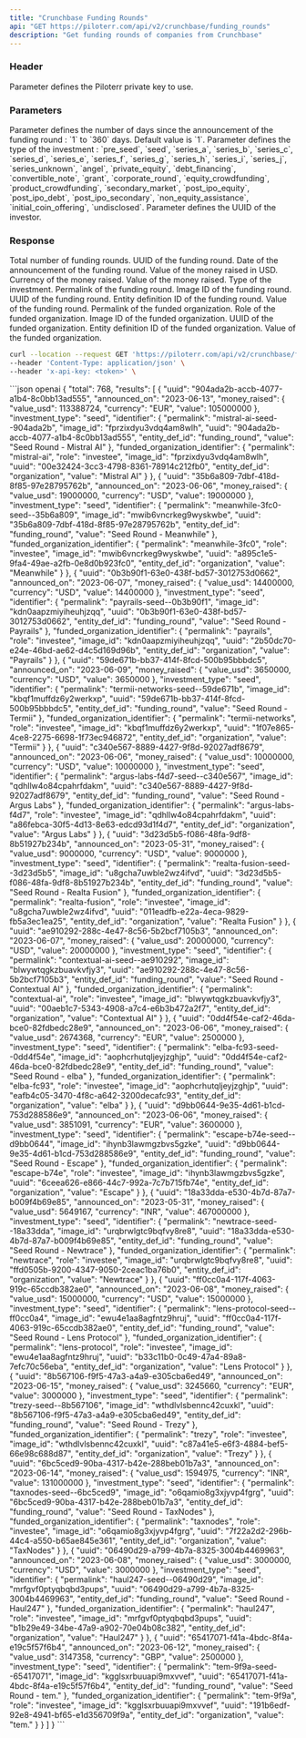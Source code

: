 ```yaml
---
title: "Crunchbase Funding Rounds"
api: "GET https://piloterr.com/api/v2/crunchbase/funding_rounds"
description: "Get funding rounds of companies from Crunchbase"
---
```


### Header

<ParamField header="x-api-key" type="string" required={true}>
    Parameter defines the Piloterr private key to use.
</ParamField>

### Parameters

<ParamField query="days_since_announcement" type="integer" placeholder="1">
    Parameter defines the number of days since the announcement of the funding round : `1` to `360` days. Default value is `1`.
</ParamField>

<ParamField query="investment_type" type="string" placeholder="seed">
    Parameter defines the type of the investment : `pre_seed`, `seed`, `series_a`, `series_b`, `series_c`, `series_d`, `series_e`, `series_f`, `series_g`, `series_h`, `series_i`, `series_j`, `series_unknown`, `angel`, `private_equity`, `debt_financing`, `convertible_note`, `grant`, `corporate_round`, `equity_crowdfunding`, `product_crowdfunding`, `secondary_market`, `post_ipo_equity`, `post_ipo_debt`, `post_ipo_secondary`, `non_equity_assistance`, `initial_coin_offering`, `undisclosed`.
</ParamField>

<ParamField query="investor_identifiers" type="string" placeholder="df14597c-3e51-8d58-9c15-fb3de3a34a54">
    Parameter defines the UUID of the investor.
</ParamField>

### Response

<ResponseField name="funding_rounds" type="Funding Rounds Object">
    <Expandable title="properties" defaultOpen={true}>
        <ResponseField name="total" type="integer">
            Total number of funding rounds.
        </ResponseField>
        <ResponseField name="results" type="array">
            <Expandable title="properties" defaultOpen={true}>
                <ResponseField name="uuid" type="string">
                    UUID of the funding round.
                </ResponseField>
                <ResponseField name="announced_on" type="string">
                    Date of the announcement of the funding round.
                </ResponseField>
                <ResponseField name="money_raised" type="Money Raised Object">
                    <Expandable title="properties" defaultOpen={true}>
                        <ResponseField name="value_usd" type="integer">
                            Value of the money raised in USD.
                        </ResponseField>
                        <ResponseField name="currency" type="string">
                            Currency of the money raised.
                        </ResponseField>
                        <ResponseField name="value" type="integer">
                            Value of the money raised.
                        </ResponseField>
                    </Expandable>
                </ResponseField>
                <ResponseField name="investment_type" type="string">
                    Type of the investment.
                </ResponseField>
                <ResponseField name="identifier" type="Identifier Object">
                    <Expandable title="properties" defaultOpen={true}>
                        <ResponseField name="permalink" type="string">
                            Permalink of the funding round.
                        </ResponseField>
                        <ResponseField name="image_id" type="string">
                            Image ID of the funding round.
                        </ResponseField>
                        <ResponseField name="uuid" type="string">
                            UUID of the funding round.
                        </ResponseField>
                        <ResponseField name="entity_def_id" type="string">
                            Entity definition ID of the funding round.
                        </ResponseField>
                        <ResponseField name="value" type="string">
                            Value of the funding round.
                        </ResponseField>
                    </Expandable>
                </ResponseField>
                <ResponseField name="funded_organization_identifier" type="Funded Organization Identifier Object">
                    <Expandable title="properties" defaultOpen={true}>
                        <ResponseField name="permalink" type="string">
                            Permalink of the funded organization.
                        </ResponseField>
                        <ResponseField name="role" type="string">
                            Role of the funded organization.
                        </ResponseField>
                        <ResponseField name="image_id" type="string">
                            Image ID of the funded organization.
                        </ResponseField>
                        <ResponseField name="uuid" type="string">
                            UUID of the funded organization.
                        </ResponseField>
                        <ResponseField name="entity_def_id" type="string">
                            Entity definition ID of the funded organization.
                        </ResponseField>
                        <ResponseField name="value" type="string">
                            Value of the funded organization.
                        </ResponseField>
                    </Expandable>
                </ResponseField>
            </Expandable>
        </ResponseField>
    </Expandable>
</ResponseField>


<RequestExample>

```bash funding rounds
curl --location --request GET 'https://piloterr.com/api/v2/crunchbase/funding_rounds?days_since_announcement=30&investment_type=seed' \
--header 'Content-Type: application/json' \
--header 'x-api-key: <token>' \
```

</RequestExample>

<ResponseExample>
```json openai
{
    "total": 768,
    "results": [
        {
            "uuid": "904ada2b-accb-4077-a1b4-8c0bb13ad555",
            "announced_on": "2023-06-13",
            "money_raised": {
                "value_usd": 113388724,
                "currency": "EUR",
                "value": 105000000
            },
            "investment_type": "seed",
            "identifier": {
                "permalink": "mistral-ai-seed--904ada2b",
                "image_id": "fprzixdyu3vdq4am8wlh",
                "uuid": "904ada2b-accb-4077-a1b4-8c0bb13ad555",
                "entity_def_id": "funding_round",
                "value": "Seed Round - Mistral AI"
            },
            "funded_organization_identifier": {
                "permalink": "mistral-ai",
                "role": "investee",
                "image_id": "fprzixdyu3vdq4am8wlh",
                "uuid": "00e32424-3cc3-4798-8361-78914c212fb0",
                "entity_def_id": "organization",
                "value": "Mistral AI"
            }
        },
        {
            "uuid": "35b6a809-7dbf-418d-8f85-97e28795762b",
            "announced_on": "2023-06-06",
            "money_raised": {
                "value_usd": 19000000,
                "currency": "USD",
                "value": 19000000
            },
            "investment_type": "seed",
            "identifier": {
                "permalink": "meanwhile-3fc0-seed--35b6a809",
                "image_id": "mwib6vncrkeg9wyskwbe",
                "uuid": "35b6a809-7dbf-418d-8f85-97e28795762b",
                "entity_def_id": "funding_round",
                "value": "Seed Round - Meanwhile"
            },
            "funded_organization_identifier": {
                "permalink": "meanwhile-3fc0",
                "role": "investee",
                "image_id": "mwib6vncrkeg9wyskwbe",
                "uuid": "a895c1e5-9fa4-49ae-a2fb-0e8d0b923fc0",
                "entity_def_id": "organization",
                "value": "Meanwhile"
            }
        },
        {
            "uuid": "0b3b90f1-63e0-438f-bd57-3012753d0662",
            "announced_on": "2023-06-07",
            "money_raised": {
                "value_usd": 14400000,
                "currency": "USD",
                "value": 14400000
            },
            "investment_type": "seed",
            "identifier": {
                "permalink": "payrails-seed--0b3b90f1",
                "image_id": "kdn0aapzmiyiheuhjzqq",
                "uuid": "0b3b90f1-63e0-438f-bd57-3012753d0662",
                "entity_def_id": "funding_round",
                "value": "Seed Round - Payrails"
            },
            "funded_organization_identifier": {
                "permalink": "payrails",
                "role": "investee",
                "image_id": "kdn0aapzmiyiheuhjzqq",
                "uuid": "2b50dc70-e24e-46bd-ae62-d4c5d169d96b",
                "entity_def_id": "organization",
                "value": "Payrails"
            }
        },
        {
            "uuid": "59de671b-bb37-414f-8fcd-500b95bbbdc5",
            "announced_on": "2023-06-09",
            "money_raised": {
                "value_usd": 3650000,
                "currency": "USD",
                "value": 3650000
            },
            "investment_type": "seed",
            "identifier": {
                "permalink": "termii-networks-seed--59de671b",
                "image_id": "kbqf1muffdz6y2werkxp",
                "uuid": "59de671b-bb37-414f-8fcd-500b95bbbdc5",
                "entity_def_id": "funding_round",
                "value": "Seed Round - Termii"
            },
            "funded_organization_identifier": {
                "permalink": "termii-networks",
                "role": "investee",
                "image_id": "kbqf1muffdz6y2werkxp",
                "uuid": "1f07e865-4ce8-2275-6698-1f73ec946872",
                "entity_def_id": "organization",
                "value": "Termii"
            }
        },
        {
            "uuid": "c340e567-8889-4427-9f8d-92027adf8679",
            "announced_on": "2023-06-06",
            "money_raised": {
                "value_usd": 10000000,
                "currency": "USD",
                "value": 10000000
            },
            "investment_type": "seed",
            "identifier": {
                "permalink": "argus-labs-f4d7-seed--c340e567",
                "image_id": "qdhllw4o84cpahrfdakm",
                "uuid": "c340e567-8889-4427-9f8d-92027adf8679",
                "entity_def_id": "funding_round",
                "value": "Seed Round - Argus Labs"
            },
            "funded_organization_identifier": {
                "permalink": "argus-labs-f4d7",
                "role": "investee",
                "image_id": "qdhllw4o84cpahrfdakm",
                "uuid": "a86febca-30f5-4d13-8e63-edcd93d1f4d7",
                "entity_def_id": "organization",
                "value": "Argus Labs"
            }
        },
        {
            "uuid": "3d23d5b5-f086-48fa-9df8-8b51927b234b",
            "announced_on": "2023-05-31",
            "money_raised": {
                "value_usd": 9000000,
                "currency": "USD",
                "value": 9000000
            },
            "investment_type": "seed",
            "identifier": {
                "permalink": "realta-fusion-seed--3d23d5b5",
                "image_id": "u8gcha7uwble2wz4ifvd",
                "uuid": "3d23d5b5-f086-48fa-9df8-8b51927b234b",
                "entity_def_id": "funding_round",
                "value": "Seed Round - Realta Fusion"
            },
            "funded_organization_identifier": {
                "permalink": "realta-fusion",
                "role": "investee",
                "image_id": "u8gcha7uwble2wz4ifvd",
                "uuid": "011eadfb-e22a-4eca-9829-fb5a3ec1ea25",
                "entity_def_id": "organization",
                "value": "Realta Fusion"
            }
        },
        {
            "uuid": "ae910292-288c-4e47-8c56-5b2bcf7105b3",
            "announced_on": "2023-06-07",
            "money_raised": {
                "value_usd": 20000000,
                "currency": "USD",
                "value": 20000000
            },
            "investment_type": "seed",
            "identifier": {
                "permalink": "contextual-ai-seed--ae910292",
                "image_id": "blwywtqgkzbuavkvfjy3",
                "uuid": "ae910292-288c-4e47-8c56-5b2bcf7105b3",
                "entity_def_id": "funding_round",
                "value": "Seed Round - Contextual AI"
            },
            "funded_organization_identifier": {
                "permalink": "contextual-ai",
                "role": "investee",
                "image_id": "blwywtqgkzbuavkvfjy3",
                "uuid": "00aeb1c7-5343-4908-a7c4-e6b3b472a2f7",
                "entity_def_id": "organization",
                "value": "Contextual AI"
            }
        },
        {
            "uuid": "0dd4f54e-caf2-46da-bce0-82fdbedc28e9",
            "announced_on": "2023-06-06",
            "money_raised": {
                "value_usd": 2674368,
                "currency": "EUR",
                "value": 2500000
            },
            "investment_type": "seed",
            "identifier": {
                "permalink": "elba-fc93-seed--0dd4f54e",
                "image_id": "aophcrhutqljeyjzghjp",
                "uuid": "0dd4f54e-caf2-46da-bce0-82fdbedc28e9",
                "entity_def_id": "funding_round",
                "value": "Seed Round - elba"
            },
            "funded_organization_identifier": {
                "permalink": "elba-fc93",
                "role": "investee",
                "image_id": "aophcrhutqljeyjzghjp",
                "uuid": "eafb4c05-3470-4f8c-a642-3200decafc93",
                "entity_def_id": "organization",
                "value": "elba"
            }
        },
        {
            "uuid": "d9bb0644-9e35-4d61-b1cd-753d288586e9",
            "announced_on": "2023-06-06",
            "money_raised": {
                "value_usd": 3851091,
                "currency": "EUR",
                "value": 3600000
            },
            "investment_type": "seed",
            "identifier": {
                "permalink": "escape-b74e-seed--d9bb0644",
                "image_id": "ihynb3lawmgzbvs5gzke",
                "uuid": "d9bb0644-9e35-4d61-b1cd-753d288586e9",
                "entity_def_id": "funding_round",
                "value": "Seed Round - Escape"
            },
            "funded_organization_identifier": {
                "permalink": "escape-b74e",
                "role": "investee",
                "image_id": "ihynb3lawmgzbvs5gzke",
                "uuid": "6ceea626-e866-44c7-992a-7c7b715fb74e",
                "entity_def_id": "organization",
                "value": "Escape"
            }
        },
        {
            "uuid": "18a33dda-e530-4b7d-87a7-b009f4b69e85",
            "announced_on": "2023-05-31",
            "money_raised": {
                "value_usd": 5649167,
                "currency": "INR",
                "value": 467000000
            },
            "investment_type": "seed",
            "identifier": {
                "permalink": "newtrace-seed--18a33dda",
                "image_id": "urqbrwlgtc9bqfvy8re8",
                "uuid": "18a33dda-e530-4b7d-87a7-b009f4b69e85",
                "entity_def_id": "funding_round",
                "value": "Seed Round - Newtrace"
            },
            "funded_organization_identifier": {
                "permalink": "newtrace",
                "role": "investee",
                "image_id": "urqbrwlgtc9bqfvy8re8",
                "uuid": "ffd0505b-9200-4347-9050-2ceac1ba76b0",
                "entity_def_id": "organization",
                "value": "Newtrace"
            }
        },
        {
            "uuid": "ff0cc0a4-117f-4063-919c-65ccdb382ae0",
            "announced_on": "2023-06-08",
            "money_raised": {
                "value_usd": 15000000,
                "currency": "USD",
                "value": 15000000
            },
            "investment_type": "seed",
            "identifier": {
                "permalink": "lens-protocol-seed--ff0cc0a4",
                "image_id": "ewu4e1aa8agfntz9hruj",
                "uuid": "ff0cc0a4-117f-4063-919c-65ccdb382ae0",
                "entity_def_id": "funding_round",
                "value": "Seed Round - Lens Protocol"
            },
            "funded_organization_identifier": {
                "permalink": "lens-protocol",
                "role": "investee",
                "image_id": "ewu4e1aa8agfntz9hruj",
                "uuid": "b33c11b0-0c49-47a4-89a8-7efc70c56eba",
                "entity_def_id": "organization",
                "value": "Lens Protocol"
            }
        },
        {
            "uuid": "8b567106-f9f5-47a3-a4a9-e305cba6ed49",
            "announced_on": "2023-06-15",
            "money_raised": {
                "value_usd": 3245660,
                "currency": "EUR",
                "value": 3000000
            },
            "investment_type": "seed",
            "identifier": {
                "permalink": "trezy-seed--8b567106",
                "image_id": "wthdlvlsbennc42cuxkl",
                "uuid": "8b567106-f9f5-47a3-a4a9-e305cba6ed49",
                "entity_def_id": "funding_round",
                "value": "Seed Round - Trezy"
            },
            "funded_organization_identifier": {
                "permalink": "trezy",
                "role": "investee",
                "image_id": "wthdlvlsbennc42cuxkl",
                "uuid": "c87a41e5-e6f3-4884-bef5-66e98c688d87",
                "entity_def_id": "organization",
                "value": "Trezy"
            }
        },
        {
            "uuid": "6bc5ced9-90ba-4317-b42e-288beb01b7a3",
            "announced_on": "2023-06-14",
            "money_raised": {
                "value_usd": 1594975,
                "currency": "INR",
                "value": 131000000
            },
            "investment_type": "seed",
            "identifier": {
                "permalink": "taxnodes-seed--6bc5ced9",
                "image_id": "o6qamio8g3xjyvp4fgrg",
                "uuid": "6bc5ced9-90ba-4317-b42e-288beb01b7a3",
                "entity_def_id": "funding_round",
                "value": "Seed Round - TaxNodes"
            },
            "funded_organization_identifier": {
                "permalink": "taxnodes",
                "role": "investee",
                "image_id": "o6qamio8g3xjyvp4fgrg",
                "uuid": "7f22a2d2-296b-44c4-a550-b65ae845e361",
                "entity_def_id": "organization",
                "value": "TaxNodes"
            }
        },
        {
            "uuid": "06490d29-a799-4b7a-8325-3004b4469963",
            "announced_on": "2023-06-08",
            "money_raised": {
                "value_usd": 3000000,
                "currency": "USD",
                "value": 3000000
            },
            "investment_type": "seed",
            "identifier": {
                "permalink": "haul247-seed--06490d29",
                "image_id": "mrfgvf0ptyqbqbd3pups",
                "uuid": "06490d29-a799-4b7a-8325-3004b4469963",
                "entity_def_id": "funding_round",
                "value": "Seed Round - Haul247"
            },
            "funded_organization_identifier": {
                "permalink": "haul247",
                "role": "investee",
                "image_id": "mrfgvf0ptyqbqbd3pups",
                "uuid": "b1b29e49-34be-47a9-a902-70e04b08c382",
                "entity_def_id": "organization",
                "value": "Haul247"
            }
        },
        {
            "uuid": "65417071-f41a-4bdc-8f4a-e19c5f57f6b4",
            "announced_on": "2023-06-12",
            "money_raised": {
                "value_usd": 3147358,
                "currency": "GBP",
                "value": 2500000
            },
            "investment_type": "seed",
            "identifier": {
                "permalink": "tem-9f9a-seed--65417071",
                "image_id": "kgglsxrbuuapi9mxvvef",
                "uuid": "65417071-f41a-4bdc-8f4a-e19c5f57f6b4",
                "entity_def_id": "funding_round",
                "value": "Seed Round - tem."
            },
            "funded_organization_identifier": {
                "permalink": "tem-9f9a",
                "role": "investee",
                "image_id": "kgglsxrbuuapi9mxvvef",
                "uuid": "191b6edf-92e8-4941-bf65-e1d356709f9a",
                "entity_def_id": "organization",
                "value": "tem."
            }
        }
    ]
}
```
</ResponseExample>
